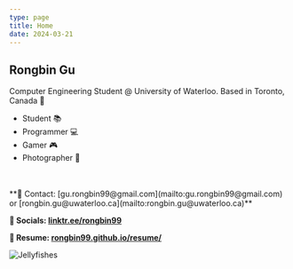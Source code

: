 ```yaml
---
type: page
title: Home
date: 2024-03-21
---
```


## Rongbin Gu

Computer Engineering Student @ University of Waterloo. Based in Toronto, Canada 🍁
- Student 📚
- Programmer 💻
- Gamer 🎮
- Photographer 📸

<p align="center" className="flex justify-center flex-wrap">
  <SocialIcon url="mailto:gu.rongbin99@gmail.com" style={{marginLeft: "0px"}}/>
  <SocialIcon url="https://www.linkedin.com/in/rongbin99/" style={{marginLeft: "10px"}}/>
  <SocialIcon url="https://open.spotify.com/user/uct0zosx4uytk08tqn3exjcqt?si=684864d92dfa471a" style={{marginLeft: "10px"}}/>
  <SocialIcon url="https://www.instagram.com/rongbin99/" style={{marginLeft: "10px"}}/>
  <SocialIcon url="https://github.com/Rongbin99/" style={{marginLeft: "10px"}}/>
</p>

<div className="-mt-10"><br></br></div>

<Callout type="info" emoji="🍃">
  **📨 Contact: [gu.rongbin99@gmail.com](mailto:gu.rongbin99@gmail.com) or [rongbin.gu@uwaterloo.ca](mailto:rongbin.gu@uwaterloo.ca)**

  **🔗 Socials: [linktr.ee/rongbin99](https://linktr.ee/rongbin99)** 

  **💼 Resume: [rongbin99.github.io/resume/](https://rongbin99.github.io/resume/)**
</Callout>

![Jellyfishes](/images/IMG_20240821_131640_crop.jpg)


<div>
  <Helmet>
    <title>Rongbin Fan Club</title>
  </Helmet>
</div>
